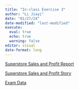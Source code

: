 ```yaml
---
title: "In-class Exercise 3"
author: "Li Jiayi"
date: "01/27/24"
date-modified: "last-modified"
execute:
  eval: true
  echo: true 
  warning: false
editor: visual
date-format: long
---
```


[Superstore Sales and Profit Report](https://public.tableau.com/app/profile/jiayi.li4640/viz/In-classex03SuperstoreSalesandProfitReport/Dashboard1)

[Superstore Sales and Profit Story](https://public.tableau.com/app/profile/jiayi.li4640/viz/In-classex03SuperstoreSalesandProfitStory/SuperstoreSalesandProfitStory)

[Exam Data](https://public.tableau.com/app/profile/jiayi.li4640/viz/In-classex03ExamData/Dashboard1)
